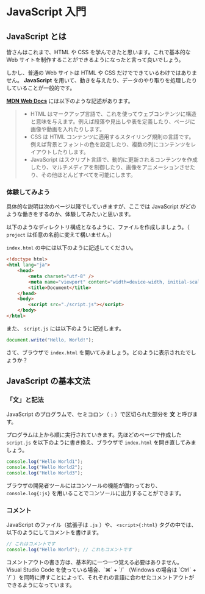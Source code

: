 # JavaScript 入門

## JavaScript とは

皆さんはこれまで、HTML や CSS を学んできたと思います。これで基本的な Web サイトを制作することができるようになったと言って良いでしょう。

しかし、普通の Web サイトは HTML や CSS だけでできているわけではありません。 **JavaScript** を用いて、動きを与えたり、データのやり取りを処理したりしていることが一般的です。

**[MDN Web Docs](https://developer.mozilla.org/ja/docs/Learn/JavaScript/First_steps/What_is_JavaScript)** には以下のような記述があります。

> -   HTML はマークアップ言語で、これを使ってウェブコンテンツに構造と意味を与えます。例えば段落や見出しや表を定義したり、ページに画像や動画を入れたりします。
> -   CSS は HTML コンテンツに適用するスタイリング規則の言語です。例えば背景とフォントの色を設定したり、複数の列にコンテンツをレイアウトしたりします。
> -   JavaScript はスクリプト言語で、動的に更新されるコンテンツを作成したり、マルチメディアを制御したり、画像をアニメーションさせたり、その他ほとんどすべてを可能にします。

### 体験してみよう

具体的な説明は次のページ以降でしていきますが、ここでは JavaScript がどのような働きをするのか、体験してみたいと思います。

以下のようなディレクトリ構成となるように、ファイルを作成しましょう。（ `project` は任意の名前に変えて構いません。）


<FileTree>
    <FileTree.Folder name="project" defaultOpen>
        <FileTree.File name="index.html" />
        <FileTree.File name="script.js" />
    </FileTree.Folder>
</FileTree>

`index.html` の中には以下のように記述してください。

```html
<!doctype html>
<html lang="ja">
    <head>
        <meta charset="utf-8" />
        <meta name="viewport" content="width=device-width, initial-scale=1.0" />
        <title>Document</title>
    </head>
    <body>
        <script src="./script.js"></script>
    </body>
</html>
```

また、 `script.js` には以下のように記述します。

```javascript
document.write("Hello, World!");
```

さて、ブラウザで `index.html` を開いてみましょう。どのように表示されたでしょうか？

## JavaScript の基本文法

### 「文」と記法

JavaScript のプログラムで、セミコロン（ `;` ）で区切られた部分を **文** と呼びます。

プログラムは上から順に実行されていきます。先ほどのページで作成した `script.js` を以下のように書き換え、ブラウザで `index.html` を開き直してみましょう。

```javascript
console.log("Hello World1");
console.log("Hello World2");
console.log("Hello World3");
```

ブラウザの開発者ツールにはコンソールの機能が備わっており、 `console.log{:js}` を用いることでコンソールに出力することができます。

### コメント

JavaScript のファイル（拡張子は `.js` ）や、 `<script>{:html}` タグの中では、以下のようにしてコメントを書けます。

```javascript
// これはコメントです
console.log("Hello World"); // これもコメントです
```


<Callout type="info">
    コメントアウトの書き方は、基本的に一つ一つ覚える必要はありません。 Visual
    Studio Code を使っている場合、`⌘` + `/` （Windows の場合は `Ctrl` + `/`
    ）を同時に押すことによって、それぞれの言語に合わせたコメントアウトができるようになっています。
</Callout>
